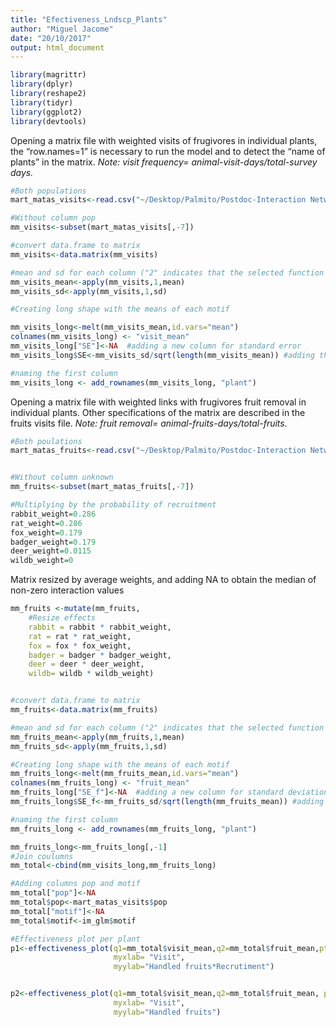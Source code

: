 ```yaml
---
title: "Efectiveness_Lndscp_Plants"
author: "Miguel Jacome"
date: "20/10/2017"
output: html_document
---
```


```r
library(magrittr)
library(dplyr)
library(reshape2)
library(tidyr)
library(ggplot2)
library(devtools)
```


Opening a matrix file with weighted visits of frugivores in individual plants, the "row.names=1" is necessary to run the model and to detect the "name of plants" in the matrix. 
*Note: visit frequency= animal-visit-days/total-survey days.*

```r
#Both populations
mart_matas_visits<-read.csv("~/Desktop/Palmito/Postdoc-Interaction Networks/mart_matas_visits_pop.csv",header=TRUE,check.names=FALSE,row.names=1)

#Without column pop
mm_visits<-subset(mart_matas_visits[,-7])

#convert data.frame to matrix
mm_visits<-data.matrix(mm_visits)

#mean and sd for each column ("2" indicates that the selected function will be applied to each column ("1" to rows))
mm_visits_mean<-apply(mm_visits,1,mean)
mm_visits_sd<-apply(mm_visits,1,sd)

#Creating long shape with the means of each motif

mm_visits_long<-melt(mm_visits_mean,id.vars="mean")
colnames(mm_visits_long) <- "visit_mean"
mm_visits_long["SE"]<-NA  #adding a new column for standard error
mm_visits_long$SE<-mm_visits_sd/sqrt(length(mm_visits_mean)) #adding the values of standard error

#naming the first column
mm_visits_long <- add_rownames(mm_visits_long, "plant")

```


Opening a matrix file with weighted links with frugivores fruit removal in individual plants. Other specifications of the matrix are described in the fruits visits file. *Note: fruit removal= animal-fruits-days/total-fruits.*

```r
#Both poulations
mart_matas_fruits<-read.csv("~/Desktop/Palmito/Postdoc-Interaction Networks/Mart_matas_fruits.csv",header=TRUE,check.names=FALSE,row.names=1)


#Without column unknown
mm_fruits<-subset(mart_matas_fruits[,-7])

#Multiplying by the probability of recruitment
rabbit_weight=0.286
rat_weight=0.286
fox_weight=0.179
badger_weight=0.179
deer_weight=0.0115
wildb_weight=0
```


Matrix resized by average weights, and adding NA to obtain the median of non-zero interaction values
```r
mm_fruits <-mutate(mm_fruits,
    #Resize effects
    rabbit = rabbit * rabbit_weight,
    rat = rat * rat_weight,
    fox = fox * fox_weight,
    badger = badger * badger_weight,
    deer = deer * deer_weight,
    wildb= wildb * wildb_weight)


#convert data.frame to matrix
mm_fruits<-data.matrix(mm_fruits)

#mean and sd for each column ("2" indicates that the selected function will be applied to each column ("1" to rows))
mm_fruits_mean<-apply(mm_fruits,1,mean)
mm_fruits_sd<-apply(mm_fruits,1,sd)

#Creating long shape with the means of each motif
mm_fruits_long<-melt(mm_fruits_mean,id.vars="mean")
colnames(mm_fruits_long) <- "fruit_mean"
mm_fruits_long["SE_f"]<-NA  #adding a new column for standard deviation
mm_fruits_long$SE_f<-mm_fruits_sd/sqrt(length(mm_fruits_mean)) #adding the values of standard deviation

#naming the first column
mm_fruits_long <- add_rownames(mm_fruits_long, "plant")

mm_fruits_long<-mm_fruits_long[,-1]
#Join coulumns
mm_total<-cbind(mm_visits_long,mm_fruits_long)

#Adding columns pop and motif
mm_total["pop"]<-NA
mm_total$pop<-mart_matas_visits$pop
mm_total["motif"]<-NA
mm_total$motif<-im_glm$motif

#Effectiveness plot per plant
p1<-effectiveness_plot(q1=mm_total$visit_mean,q2=mm_total$fruit_mean,pts.shape=mm_total$pop, pts.color= mm_total$motif,pts.size=5, nlines=11,
                       myxlab= "Visit",
                       myylab="Handled fruits*Recrutiment")


p2<-effectiveness_plot(q1=mm_total$visit_mean,q2=mm_total$fruit_mean, pts.color=mm_total$pop,nlines=9,
                       myxlab= "Visit",
                       myylab="Handled fruits")
```
